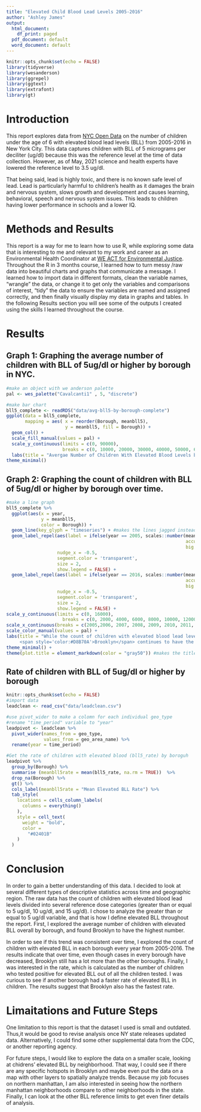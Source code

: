 ```yaml
---
title: "Elevated Child Blood Lead Levels 2005-2016"
author: "Ashley James"
output:
  html_document:
    df_print: paged
  pdf_document: default
  word_document: default
---
```


```r
knitr::opts_chunk$set(echo = FALSE)
library(tidyverse)
library(wesanderson)
library(ggrepel)
library(ggtext)
library(extrafont)
library(gt)
```
# Introduction 
This report explores data from [NYC Open Data](https://opendata.cityofnewyork.us/) on the number of children under the age of 6 with elevated blood lead levels (BLL) from 2005-2016 in New York City. This data captures children with BLL of 5 micrograms per deciliter (ug/dl) because this was the reference level at the time of data collection. However, as of May, 2021 science and health experts have lowered the reference level to 3.5 ug/dl.

That being said, lead is highly toxic, and there is no known safe level of lead. Lead is particularly harmful to children's health as it damages the brain and nervous system, slows growth and development and causes learning, behavioral, speech and nervous system issues. This leads to children having lower performance in schools and a lower IQ. 

# Methods and Results 
This report is a way for me to learn how to use R, while exploring some data that is interesting to me and relevant to my work and career as an Environmental Health Coordinator at [WE ACT for Environmental Justice](https://www.weact.org/). Throughout the R in 3 months course, I learned how to turn messy /raw data into beautiful charts and graphs that communicate a message. I learned how to import data in different formats, clean the variable names, "wrangle" the data, or change it to get only the variables and comparisons of interest, "tidy" the data to ensure the variables are named and assigned correctly, and then finally visually display my data in graphs and tables. In the following Results section you will see some of the outputs I created using the skills I learned throughout the course. 

# Results 
## Graph 1: Graphing the average number of children with BLL of 5ug/dl or higher by borough in NYC. 

```r
#make an object with we anderson palette 
pal <- wes_palette("Cavalcanti1" , 5, "discrete")

#make bar chart 
bll5_complete <- readRDS("data/avg-bll5-by-borough-complete")
ggplot(data = bll5_complete, 
       mapping = aes( x = reorder(Borough, meanbll5),
                      y = meanbll5, fill = Borough)) + 
  geom_col() + 
  scale_fill_manual(values = pal) + 
  scale_y_continuous(limits = c(0, 90000),
                     breaks = c(0, 10000, 20000, 30000, 40000, 50000, 60000, 70000, 80000)) +
  labs(title = "Avergae Number of Children With Elevated Blood Levels by Borough", y = "Average children with elevated lead", x = "Borough") +
theme_minimal() 

```

## Graph 2: Graphing the count of children with BLL of 5ug/dl or higher by borough over time.

```r
#make a line graph
bll5_complete %>% 
  ggplot(aes(x = year,
             y = meanbll5,
             color = Borough)) + 
  geom_line(key_glyph = "timeseries") + #makes the lines jagged instead of smooth 
  geom_label_repel(aes(label = ifelse(year == 2005, scales::number(meanbll5, 
                                                                   accuracy = 1, 
                                                                   big.mark = ","), "")), 
                   nudge_x = -0.5, 
                   segment.color = 'transparent', 
                   size = 2, 
                   show.legend = FALSE) +
  geom_label_repel(aes(label = ifelse(year == 2016, scales::number(meanbll5, 
                                                                   accuracy = 1, 
                                                                   big.mark = ","), "")), 
                   nudge_x = -0.5, 
                   segment.color = 'transparent', 
                   size = 2, 
                   show.legend = FALSE) +
scale_y_continuous(limits = c(0, 16000),
                     breaks = c(0, 2000, 4000, 6000, 8000, 10000, 12000, 14000, 16000)) +
scale_x_continuous(breaks = c(2005,2006, 2007, 2008, 2009, 2010, 2011, 2012, 2013, 2014, 2015, 2016 )) +
scale_color_manual(values = pal) + 
labs(title = "While the count of children with elevated blood lead levels has<br>decreased in every borough from 2005 to 2016,
     <span style='color:#D8B70A'>Brooklyn</span> continues to have the highest numbers", y = "Children with Elevated Bllod Lead Levels", x = "Year") +
theme_minimal() +
theme(plot.title = element_markdown(color = "gray50")) #makes the title gray
```

## Rate of children with BLL of 5ug/dl or higher by borough

```r
knitr::opts_chunk$set(echo = FALSE)
#import data 
leadclean <- read_csv("data/leadclean.csv")

#use pivot_wider to make a colomn for each individual geo_type
#rename "time_period" variable to "year" 
leadpivot <- leadclean %>% 
  pivot_wider(names_from = geo_type,
              values_from = geo_area_name) %>% 
  rename(year = time_period)

#Get the rate of children with elevated blood (bll5_rate) by boroguh 
leadpivot %>% 
  group_by(Borough) %>% 
  summarise (meanbll5rate = mean(bll5_rate, na.rm = TRUE))  %>% 
  drop_na(Borough) %>% 
  gt() %>% 
  cols_label(meanbll5rate = "Mean Elevated BLL Rate") %>% 
  tab_style(
    locations = cells_column_labels(
      columns = everything()
    ), 
    style = cell_text(
      weight = "bold",
      color = 
        "#02401B"
    )
  )


```

# Conclusion 
In order to gain a better understanding of this data. I decided to look at several different types of descriptive statistics across time and geographic region. The raw data has the count of children with elevated blood lead levels divided into several reference dose categories (greater than or equal to 5 ug/dl, 10 ug/dl, and 15 ug/dl). I chose to analyze the greater than or equal to 5 ug/dl variable, and that is how I define elevated BLL throughout the report. First, I explored the average number of children with elevated BLL overall by borough, and found Brooklyn to have the highest number. 

In order to see if this trend was consistent over time, I explored the count of children with elevated BLL in each borough every year from 2005-2016. The results indicate that over time, even though cases in every borough have decreased, Brooklyn still has a lot more than the other boroughs. Finally, I was interested in the rate, which is calculated as the number of children who tested positive for elevated BLL out of all the children tested. I was curious to see if another borough had a faster rate of elevated BLL in children. The results suggest that Brooklyn also has the fastest rate. 

# Limaitations and Future Steps 
One limitation to this report is that the dataset I used is small and outdated. Thus,it would be good to revise analysis once NY state releases updated data. Alternatively, I could find some other supplemental data from the CDC, or another reporting agency. 

For future steps, I would like to explore the data on a smaller scale, looking at chidrens’ elevated BLL by neighborhood. That way, I could see if there are any specific hotspots in Brooklyn and maybe even put the data on a map with other layers to spatially analyze trends. Because my job focuses on northern manhattan, I am also interested in seeing how the northern manhattan neighborhoods compare to other neighborhoods in the state. Finally, I can look at the other BLL reference limits to get even finer details of analysis. 



